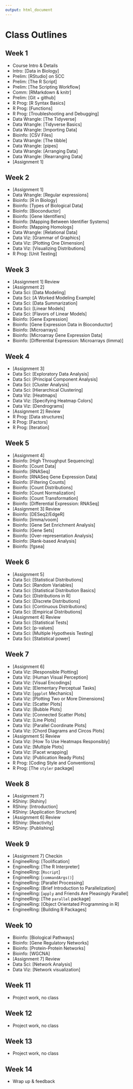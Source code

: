 ```yaml
---
output: html_document
---
```


# Class Outlines

## Week 1
* Course Intro & Details
* Intro: [Data in Biology]
* Prelim: [RStudio] on SCC
* Prelim: [The R Script]
* Prelim: [The Scripting Workflow]
* Comm: [RMarkdown & knitr]
* Prelim: [Git + github]
* R Prog: [R Syntax Basics]
* R Prog: [Functions]
* R Prog: [Troubleshooting and Debugging]
* Data Wrangle: [The Tidyverse]
* Data Wrangle: [Tidyverse Basics]
* Data Wrangle: [Importing Data]
* Bioinfo: [CSV Files]
* Data Wrangle: [The tibble]
* Data Wrangle: [pipes]
* Data Wrangle: [Arranging Data]
* Data Wrangle: [Rearranging Data]
* [Assignment 1]

## Week 2
* [Assignment 1]
* Data Wrangle: [Regular expressions]
* Bioinfo: [R in Biology]
* Bioinfo: [Types of Biological Data]
* Bioinfo: [Bioconductor]
* Bioinfo: [Gene Identifiers]
* Bioinfo: [Mapping Between Identifier Systems]
* Bioinfo: [Mapping Homologs]
* Data Wrangle: [Relational Data]
* Data Viz: [Grammar of Graphics]
* Data Viz: [Plotting One Dimension]
* Data Viz: [Visualizing Distributions]
* R Prog: [Unit Testing]

## Week 3
* [Assignment 1] Review
* [Assignment 2]
* Data Sci: [Data Modeling]
* Data Sci: [A Worked Modeling Example]
* Data Sci: [Data Summarization]
* Data Sci: [Linear Models]
* Data Sci: [Flavors of Linear Models]
* Bioinfo: [Gene Expression]
* Bioinfo: [Gene Expression Data in Bioconductor]
* Bioinfo: [Microarrays]
* Bioinfo: [Microarray Gene Expression Data]
* Bioinfo: [Differential Expression: Microarrays (limma)]

## Week 4
* [Assignment 3]
* Data Sci: [Exploratory Data Analysis]
* Data Sci: [Principal Component Analysis]
* Data Sci: [Cluster Analysis]
* Data Sci: [Hierarchical Clustering]
* Data Viz: [Heatmaps]
* Data Viz: [Specifying Heatmap Colors]
* Data Viz: [Dendrograms]
* [Assignment 2] Review
* R Prog: [Data structures]
* R Prog: [Factors]
* R Prog: [Iteration]

## Week 5
* [Assignment 4]
* Bioinfo: [High Throughput Sequencing]
* Bioinfo: [Count Data]
* Bioinfo: [RNASeq]
* Bioinfo: [RNASeq Gene Expression Data]
* Bioinfo: [Filtering Counts]
* Bioinfo: [Count Distributions]
* Bioinfo: [Count Normalization]
* Bioinfo: [Count Transformation]
* Bioinfo: [Differential Expression: RNASeq]
* [Assignment 3] Review
* Bioinfo: [DESeq2/EdgeR]
* Bioinfo: [limma/voom]
* Bioinfo: [Gene Set Enrichment Analysis]
* Bioinfo: [Gene Sets]
* Bioinfo: [Over-representation Analysis]
* Bioinfo: [Rank-based Analysis]
* Bioinfo: [fgsea]

## Week 6
* [Assignment 5]
* Data Sci: [Statistical Distributions]
* Data Sci: [Random Variables]
* Data Sci: [Statistical Distribution Basics]
* Data Sci: [Distributions in R]
* Data Sci: [Discrete Distributions]
* Data Sci: [Continuous Distributions]
* Data Sci: [Empirical Distributions]
* [Assignment 4] Review
* Data Sci: [Statistical Tests]
* Data Sci: [p-values]
* Data Sci: [Multiple Hypothesis Testing]
* Data Sci: [Statistical power]

## Week 7
* [Assignment 6]
* Data Viz: [Responsible Plotting]
* Data Viz: [Human Visual Perception]
* Data Viz: [Visual Encodings]
* Data Viz: [Elementary Perceptual Tasks]
* Data Viz: [`ggplot` Mechanics]
* Data Viz: [Plotting Two or More Dimensions]
* Data Viz: [Scatter Plots]
* Data Viz: [Bubble Plots]
* Data Viz: [Connected Scatter Plots]
* Data Viz: [Line Plots]
* Data Viz: [Parallel Coordinate Plots]
* Data Viz: [Chord Diagrams and Circos Plots]
* [Assignment 5] Review
* Data Viz: [How To Use Heatmaps Responsibly]
* Data Viz: [Multiple Plots]
* Data Viz: [Facet wrapping]
* Data Viz: [Publication Ready Plots]
* R Prog: [Coding Style and Conventions]
* R Prog: [The `styler` package]

## Week 8
* [Assignment 7]
* RShiny: [Rshiny]
* RShiny: [Introduction]
* RShiny: [Application Structure]
* [Assignment 6] Review
* RShiny: [Reactivity]
* RShiny: [Publishing]

## Week 9
* [Assignment 7] Checkin
* EngineeRing: [Toolification]
* EngineeRing: [The R Interpreter]
* EngineeRing: [`Rscript`]
* EngineeRing: [`commandArgs()`]
* EngineeRing: [Parallel Processing]
* EngineeRing: [Brief Introduction to Parallelization]
* EngineeRing: [`apply` and Friends Are Pleasingly Parallel]
* EngineeRing: [The `parallel` package]
* EngineeRing: [Object Orientated Programming in R]
* EngineeRing: [Building R Packages]

## Week 10
* Bioinfo: [Biological Pathways]
* Bioinfo: [Gene Regulatory Networks]
* Bioinfo: [Protein-Protein Networks]
* Bioinfo: [WGCNA]
* [Assignment 7] Review
* Data Sci: [Network Analysis]
* Data Viz: [Network visualization]

## Week 11
* Project work, no class

## Week 12
* Project work, no class

## Week 13
* Project work, no class

## Week 14
* Wrap up & feedback
